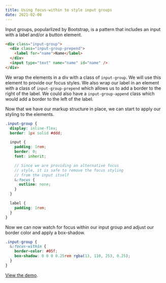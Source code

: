 ```yaml
---
title: Using focus-within to style input groups
date: 2021-02-08
---
```


Input groups, popularlized by Bootstrap, is a pattern that includes an input with a label and/or a button element.

```html
<div class="input-group">
  <div class="input-group-prepend">
    <label for="name">Name</label>
  </div>
  <input type="text" name="name" id="name" />
</div>
```

We wrap the elements in a div with a class of `input-group`. We will use this element to provide our focus styles. We also wrap our label in an element with a class of `input-group-prepend` which allows us to add a border to the right of the label. We could also have a `input-group-append` class which would add a border to the left of the label.

Now that we have our markup structure in place, we can start to apply our styling to the elements.

```scss
.input-group {
  display: inline-flex;
  border: 1px solid #ddd;

  input {
    padding: 1rem;
    border: 0;
    font: inherit;

    // Since we are providing an alternative focus
    // style, it is safe to remove the focus styling
    // from the input itself
    &:focus {
      outline: none;
    }
  }

  label {
    padding: 1rem;
  }
}
```

Now we can now watch for focus within our input group and adjust our border color and apply a box-shadow.

```scss
.input-group {
  &:focus-within {
    border-color: #05f;
    box-shadow: 0 0 0 0.25rem rgba(13, 110, 253, 0.25);
  }
}
```

[View the demo](https://codepen.io/alexcarpenter/pen/PobzRXr).